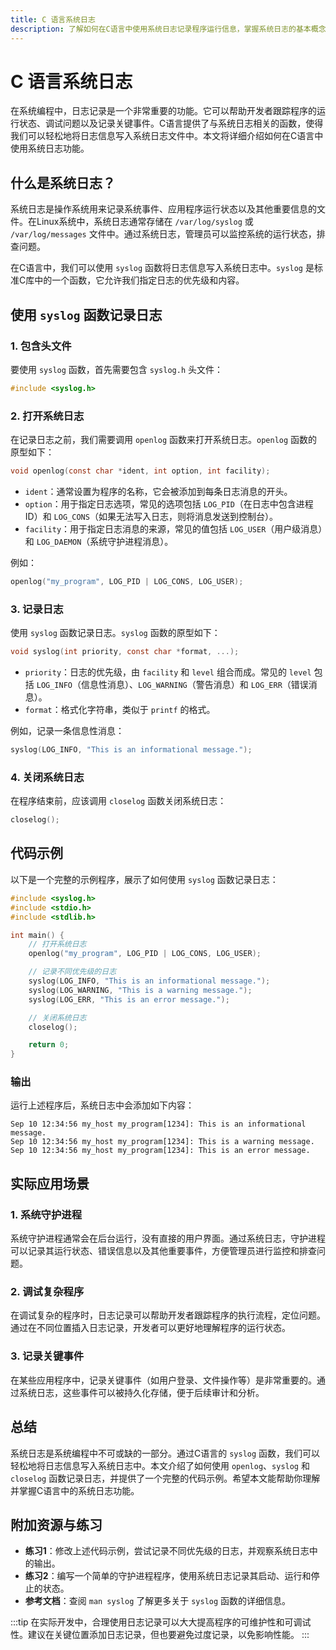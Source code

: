 ```yaml
---
title: C 语言系统日志
description: 了解如何在C语言中使用系统日志记录程序运行信息，掌握系统日志的基本概念、使用方法以及实际应用场景。
---
```


# C 语言系统日志

在系统编程中，日志记录是一个非常重要的功能。它可以帮助开发者跟踪程序的运行状态、调试问题以及记录关键事件。C语言提供了与系统日志相关的函数，使得我们可以轻松地将日志信息写入系统日志文件中。本文将详细介绍如何在C语言中使用系统日志功能。

## 什么是系统日志？

系统日志是操作系统用来记录系统事件、应用程序运行状态以及其他重要信息的文件。在Linux系统中，系统日志通常存储在 `/var/log/syslog` 或 `/var/log/messages` 文件中。通过系统日志，管理员可以监控系统的运行状态，排查问题。

在C语言中，我们可以使用 `syslog` 函数将日志信息写入系统日志中。`syslog` 是标准C库中的一个函数，它允许我们指定日志的优先级和内容。

## 使用 `syslog` 函数记录日志

### 1. 包含头文件

要使用 `syslog` 函数，首先需要包含 `syslog.h` 头文件：

```c
#include <syslog.h>
```

### 2. 打开系统日志

在记录日志之前，我们需要调用 `openlog` 函数来打开系统日志。`openlog` 函数的原型如下：

```c
void openlog(const char *ident, int option, int facility);
```

- `ident`：通常设置为程序的名称，它会被添加到每条日志消息的开头。
- `option`：用于指定日志选项，常见的选项包括 `LOG_PID`（在日志中包含进程ID）和 `LOG_CONS`（如果无法写入日志，则将消息发送到控制台）。
- `facility`：用于指定日志消息的来源，常见的值包括 `LOG_USER`（用户级消息）和 `LOG_DAEMON`（系统守护进程消息）。

例如：

```c
openlog("my_program", LOG_PID | LOG_CONS, LOG_USER);
```

### 3. 记录日志

使用 `syslog` 函数记录日志。`syslog` 函数的原型如下：

```c
void syslog(int priority, const char *format, ...);
```

- `priority`：日志的优先级，由 `facility` 和 `level` 组合而成。常见的 `level` 包括 `LOG_INFO`（信息性消息）、`LOG_WARNING`（警告消息）和 `LOG_ERR`（错误消息）。
- `format`：格式化字符串，类似于 `printf` 的格式。

例如，记录一条信息性消息：

```c
syslog(LOG_INFO, "This is an informational message.");
```

### 4. 关闭系统日志

在程序结束前，应该调用 `closelog` 函数关闭系统日志：

```c
closelog();
```

## 代码示例

以下是一个完整的示例程序，展示了如何使用 `syslog` 函数记录日志：

```c
#include <syslog.h>
#include <stdio.h>
#include <stdlib.h>

int main() {
    // 打开系统日志
    openlog("my_program", LOG_PID | LOG_CONS, LOG_USER);

    // 记录不同优先级的日志
    syslog(LOG_INFO, "This is an informational message.");
    syslog(LOG_WARNING, "This is a warning message.");
    syslog(LOG_ERR, "This is an error message.");

    // 关闭系统日志
    closelog();

    return 0;
}
```

### 输出

运行上述程序后，系统日志中会添加如下内容：

```
Sep 10 12:34:56 my_host my_program[1234]: This is an informational message.
Sep 10 12:34:56 my_host my_program[1234]: This is a warning message.
Sep 10 12:34:56 my_host my_program[1234]: This is an error message.
```

## 实际应用场景

### 1. 系统守护进程

系统守护进程通常会在后台运行，没有直接的用户界面。通过系统日志，守护进程可以记录其运行状态、错误信息以及其他重要事件，方便管理员进行监控和排查问题。

### 2. 调试复杂程序

在调试复杂的程序时，日志记录可以帮助开发者跟踪程序的执行流程，定位问题。通过在不同位置插入日志记录，开发者可以更好地理解程序的运行状态。

### 3. 记录关键事件

在某些应用程序中，记录关键事件（如用户登录、文件操作等）是非常重要的。通过系统日志，这些事件可以被持久化存储，便于后续审计和分析。

## 总结

系统日志是系统编程中不可或缺的一部分。通过C语言的 `syslog` 函数，我们可以轻松地将日志信息写入系统日志中。本文介绍了如何使用 `openlog`、`syslog` 和 `closelog` 函数记录日志，并提供了一个完整的代码示例。希望本文能帮助你理解并掌握C语言中的系统日志功能。

## 附加资源与练习

- **练习1**：修改上述代码示例，尝试记录不同优先级的日志，并观察系统日志中的输出。
- **练习2**：编写一个简单的守护进程程序，使用系统日志记录其启动、运行和停止的状态。
- **参考文档**：查阅 `man syslog` 了解更多关于 `syslog` 函数的详细信息。

:::tip
在实际开发中，合理使用日志记录可以大大提高程序的可维护性和可调试性。建议在关键位置添加日志记录，但也要避免过度记录，以免影响性能。
:::